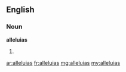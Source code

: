 ==English==

===Noun===
'''alleluias'''

#{{plural of|alleluia}}

[[ar:alleluias]]
[[fr:alleluias]]
[[mg:alleluias]]
[[my:alleluias]]